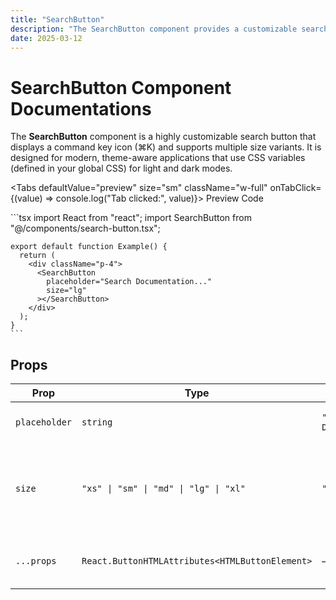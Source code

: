 ```yaml
---
title: "SearchButton"
description: "The SearchButton component provides a customizable search button with a command key icon (⌘K) for modern web applications. It supports multiple size variants and is theme-aware, making it perfect for light and dark mode designs."
date: 2025-03-12
---
```


# SearchButton Component Documentations

The **SearchButton** component is a highly customizable search button that displays a command key icon (⌘K) and supports multiple size variants. It is designed for modern, theme-aware applications that use CSS variables (defined in your global CSS) for light and dark modes.

<Tabs defaultValue="preview" size="sm" className="w-full" onTabClick={(value) => console.log("Tab clicked:", value)}>
  <TabsList className="grid w-full md:w-[30%] grid-cols-2">
    <Tab value="preview">Preview</Tab>
    <Tab value="code">Code</Tab>
  </TabsList>
  <TabsContent value="preview">
    <Preview>
      <div className="flex justify-center items-center">
        <SearchButton placeholder="Search Documentaions..." size="sm" />
      </div>
    </Preview>
  </TabsContent>
  <TabsContent value="code">
    ```tsx
    import React from "react";
    import SearchButton from "@/components/search-button.tsx";
    
    export default function Example() {
      return (
        <div className="p-4">
          <SearchButton
            placeholder="Search Documentation..."
            size="lg"
          ></SearchButton>
        </div>
      );
    }
    ```
  </TabsContent>
</Tabs>

## Props

| Prop          | Type                                          | Default                      | Description                                                              |
|---------------|-----------------------------------------------|------------------------------|--------------------------------------------------------------------------|
| `placeholder` | `string`                                      | `"Search Documentation.."`   | The text displayed in the button.                                        |
| `size`        | `"xs" \| "sm" \| "md" \| "lg" \| "xl"`         | `"md"`                       | Controls the size of the button (affecting padding, font-size, icon size). |
| `...props`    | `React.ButtonHTMLAttributes<HTMLButtonElement>` | –                           | All standard button props are supported.                               |
